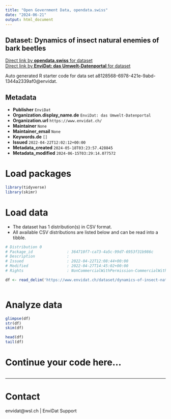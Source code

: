 ```yaml
---
title: "Open Government Data, opendata.swiss"
date: "2024-06-21"
output: html_document
---
```


## Dataset: Dynamics of insect natural enemies of bark beetles



[Direct link by **opendata.swiss** for dataset](https://opendata.swiss/de/dataset/dynamics-of-insect-natural-enemies-of-bark-beetles)<br>
[Direct link by **EnviDat: das Umwelt-Datenportal** for dataset](https://www.envidat.ch/#/metadata/dynamics-of-insect-natural-enemies-of-bark-beetles)

Auto generated R starter code for data set a8128568-6978-421e-9abd-1344a2339af0@envidat.

## Metadata

- **Publisher** `EnviDat`
- **Organization.display_name.de** `EnviDat: das Umwelt-Datenportal`
- **Organization.url** `https://www.envidat.ch/`
- **Maintainer** `None`
- **Maintainer_email** `None`
- **Keywords.de** `[]`
- **Issued** `2022-04-22T12:02:12+00:00`
- **Metadata_created** `2024-05-18T03:23:57.428845`
- **Metadata_modified** `2024-06-15T03:29:14.077572`


# Load packages

```r

library(tidyverse)
library(skimr)

```

# Load data

-   The dataset has 1 distribution(s) in CSV format.
-   All available CSV distributions are listed below and can be read into a tibble.

```r

# Distribution 0
# Package_id               : 364710f7-ca73-4a5c-99d7-6953f31b986c
# Description              : 
# Issued                   : 2022-04-22T12:08:44+00:00
# Modified                 : 2022-04-27T14:45:02+00:00
# Rights                   : NonCommercialWithPermission-CommercialWithPermission-ReferenceRequired

df <- read_delim('https://www.envidat.ch/dataset/dynamics-of-insect-natural-enemies-of-bark-beetles/resource/fb75f405-9823-4dd6-aa73-f79733d0574f')



```

# Analyze data

```r

glimpse(df)
str(df)
skim(df)

head(df)
tail(df)

```

# Continue your code here...

```r

```

------------------------------------------------------------------------

# Contact

envidat@wsl.ch | EnviDat Support
